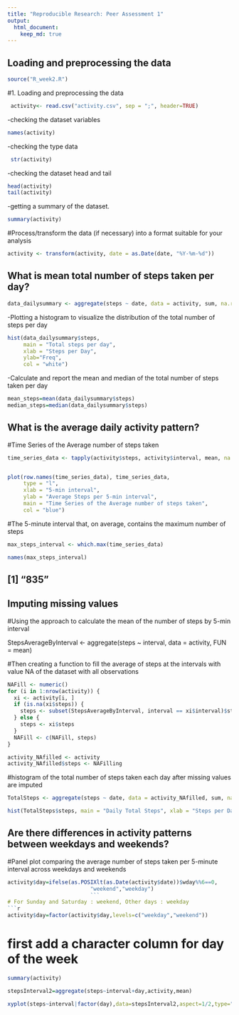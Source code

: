 ```yaml
---
title: "Reproducible Research: Peer Assessment 1"
output: 
  html_document:
    keep_md: true
---
```



## Loading and preprocessing the data
```r
source("R_week2.R")
```

#1. Loading and preprocessing the data
 
```r
 activity<- read.csv("activity.csv", sep = ";", header=TRUE)
```

-checking the dataset variables

```r
names(activity)

```
-checking the type data

```r
 str(activity)
```

-checking the dataset head and tail
```r
head(activity)
tail(activity)
```
-getting a summary of the dataset.
```r
summary(activity)
```


#Process/transform the data (if necessary) into a format suitable for your analysis

```r
activity <- transform(activity, date = as.Date(date, "%Y-%m-%d"))
```


## What is mean total number of steps taken per day?
```r
data_dailysummary <- aggregate(steps ~ date, data = activity, sum, na.rm = TRUE)
```

-Plotting a histogram to visualize the distribution of the total number of steps per day

```r
hist(data_dailysummary$steps, 
     main = "Total steps per day", 
     xlab = "Steps per Day", 
     ylab="Freq", 
     col = "white")
```


-Calculate and report the mean and median of the total number of steps taken per day
```r
mean_steps=mean(data_dailysummary$steps)
median_steps=median(data_dailysummary$steps)
```




## What is the average daily activity pattern?

#Time Series of the Average number of steps taken

```r
time_series_data <- tapply(activity$steps, activity$interval, mean, na.rm = TRUE)


plot(row.names(time_series_data), time_series_data, 
     type = "l", 
     xlab = "5-min interval", 
     ylab = "Average Steps per 5-min interval", 
     main = "Time Series of the Average number of steps taken", 
     col = "blue")
```

#The 5-minute interval that, on average, contains the maximum number of steps
```r
max_steps_interval <- which.max(time_series_data)

names(max_steps_interval)
```
## [1] "835"

## Imputing missing values

#Using the approach to calculate the mean of the number of steps by 5-min interval

StepsAverageByInterval <- aggregate(steps ~ interval, data = activity, FUN = mean)

#Then creating a function to fill the average of steps at the intervals with value NA of the dataset with all observations
```r
NAFill <- numeric()
for (i in 1:nrow(activity)) {
  xi <- activity[i, ]
  if (is.na(xi$steps)) {
    steps <- subset(StepsAverageByInterval, interval == xi$interval)$steps
  } else {
    steps <- xi$steps
  }
  NAFill <- c(NAFill, steps)
}

activity_NAfilled <- activity
activity_NAfilled$steps <- NAFilling
```

#histogram of the total number of steps taken each day after missing values are imputed
```r
TotalSteps <- aggregate(steps ~ date, data = activity_NAfilled, sum, na.rm = TRUE)

hist(TotalSteps$steps, main = "Daily Total Steps", xlab = "Steps per Day", col = "white")
```
## Are there differences in activity patterns between weekdays and weekends?


#Panel plot comparing the average number of steps taken per 5-minute interval across weekdays and weekends
```r
activity$day=ifelse(as.POSIXlt(as.Date(activity$date))$wday%%6==0,
                          "weekend","weekday")
                          ```
# For Sunday and Saturday : weekend, Other days : weekday 
```r
activity$day=factor(activity$day,levels=c("weekday","weekend"))
```
# first add a character column for day of the week
```r
summary(activity)

stepsInterval2=aggregate(steps~interval+day,activity,mean)

xyplot(steps~interval|factor(day),data=stepsInterval2,aspect=1/2,type="l")
```
